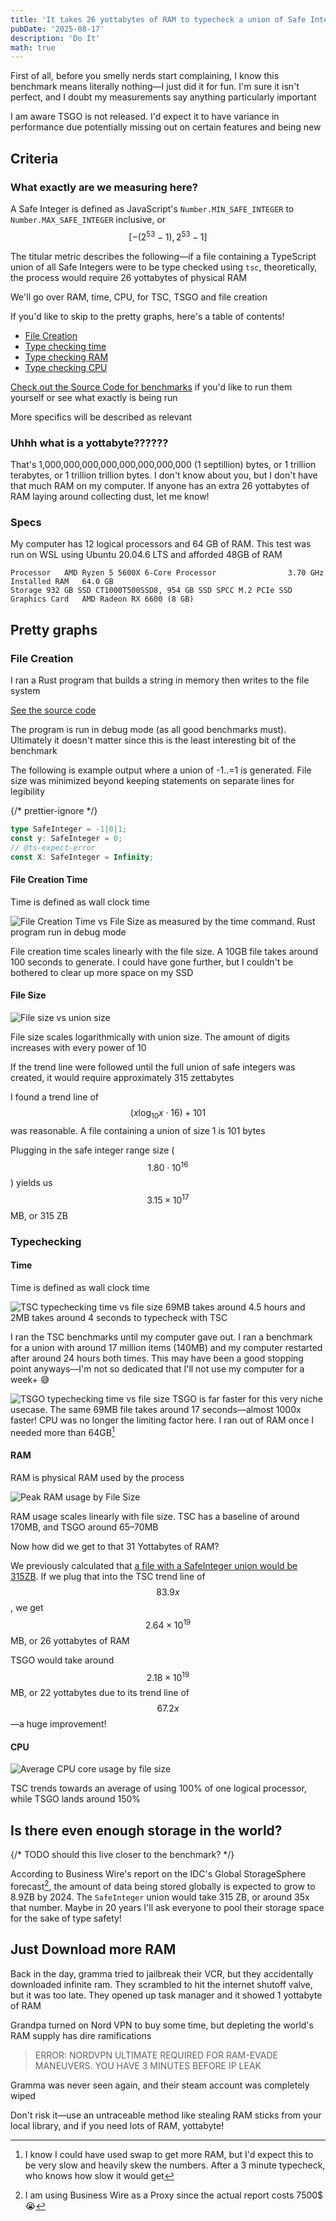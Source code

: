 ```yaml
---
title: 'It takes 26 yottabytes of RAM to typecheck a union of Safe Integers'
pubDate: '2025-08-17'
description: 'Do It'
math: true
---
```


First of all, before you smelly nerds start complaining, I know this benchmark means literally nothing—I just did it for fun. I'm sure it isn't perfect, and I doubt my measurements say anything particularly important

I am aware TSGO is not released. I'd expect it to have variance in performance due potentially missing out on certain features and being new

## Criteria

### What exactly are we measuring here?

A Safe Integer is defined as JavaScript's `Number.MIN_SAFE_INTEGER` to `Number.MAX_SAFE_INTEGER` inclusive, or $$[-(2^{53} - 1), 2^{53} - 1]$$

The titular metric describes the following—if a file containing a TypeScript union of all Safe Integers were to be type checked using `tsc`, theoretically, the process would require 26 yottabytes of physical RAM

We'll go over RAM, time, CPU, for TSC, TSGO and file creation

If you'd like to skip to the pretty graphs, here's a table of contents!

- [File Creation](#file-creation)
- [Type checking time](#file-creation-time)
- [Type checking RAM](#ram)
- [Type checking CPU](#cpu)

[GitHub]: https://github.com/20jasper/typescript-union-benchmarking

[Check out the Source Code for benchmarks][GitHub] if you'd like to run them yourself or see what exactly is being run

More specifics will be described as relevant

### Uhhh what is a yottabyte??????

That's 1,000,000,000,000,000,000,000,000 (1 septillion) bytes, or 1 trillion terabytes, or 1 trillion trillion bytes. I don't know about you, but I don't have that much RAM on my computer. If anyone has an extra 26 yottabytes of RAM laying around collecting dust, let me know!

### Specs

My computer has 12 logical processors and 64 GB of RAM. This test was run on WSL using Ubuntu 20.04.6 LTS and afforded 48GB of RAM

```
Processor	AMD Ryzen 5 5600X 6-Core Processor                3.70 GHz
Installed RAM	64.0 GB
Storage	932 GB SSD CT1000T500SSD8, 954 GB SSD SPCC M.2 PCIe SSD
Graphics Card	AMD Radeon RX 6600 (8 GB)
```

## Pretty graphs

### File Creation

I ran a Rust program that builds a string in memory then writes to the file system

[See the source code][GitHub]

The program is run in debug mode (as all good benchmarks must). Ultimately it doesn't matter since this is the least interesting bit of the benchmark

The following is example output where a union of -1..=1 is generated. File size was minimized beyond keeping statements on separate lines for legibility

{/* prettier-ignore */}
```typescript
type SafeInteger = -1|0|1;
const y: SafeInteger = 0;
// @ts-expect-error
const X: SafeInteger = Infinity;
```

#### File Creation Time

Time is defined as wall clock time

![File Creation Time vs File Size as measured by the time command. Rust program run in debug mode](/file-creation-time-vs-file-size.svg)

File creation time scales linearly with the file size. A 10GB file takes around 100 seconds to generate. I could have gone further, but I couldn't be bothered to clear up more space on my SSD

#### File Size

![File size vs union size](/file-size-vs-union-size.svg)

File size scales logarithmically with union size. The amount of digits increases with every power of 10

If the trend line were followed until the full union of safe integers was created, it would require approximately 315 zettabytes

I found a trend line of $$\left(x\log_{10} x \cdot 16\right) + 101$$ was reasonable. A file containing a union of size 1 is 101 bytes

Plugging in the safe integer range size ($$1.80\cdot10^{16}$$) yields us $$3.15\times10^{17}$$ MB, or 315 ZB

### Typechecking

#### Time

Time is defined as wall clock time

![TSC typechecking time vs file size](/tsc-typechecking-time-vs-file-size.svg)
69MB takes around 4.5 hours and 2MB takes around 4 seconds to typecheck with TSC

I ran the TSC benchmarks until my computer gave out. I ran a benchmark for a union with around 17 million items (140MB) and my computer restarted after around 24 hours both times. This may have been a good stopping point anyways—I'm not so dedicated that I'll not use my computer for a week+ 😅

![TSGO typechecking time vs file size](/tsgo-typechecking-time-vs-file-size.svg)
TSGO is far faster for this very niche usecase. The same 69MB file takes around 17 seconds—almost 1000x faster! CPU was no longer the limiting factor here. I ran out of RAM once I needed more than 64GB[^swap]

[^swap]: I know I could have used swap to get more RAM, but I'd expect this to be very slow and heavily skew the numbers. After a 3 minute typecheck, who knows how slow it would get

#### RAM

RAM is physical RAM used by the process

![Peak RAM usage by File Size](/peak-ram-usage-by-file-size.svg)

RAM usage scales linearly with file size. TSC has a baseline of around 170MB, and TSGO around 65–70MB

Now how did we get to that 31 Yottabytes of RAM?

We previously calculated that [a file with a SafeInteger union would be 315ZB](#file-creation). If we plug that into the TSC trend line of $$83.9x$$, we get $$2.64\times10^{19}$$MB, or 26 yottabytes of RAM

TSGO would take around $$2.18\times10^{19}$$MB, or 22 yottabytes due to its trend line of $$67.2x$$—a huge improvement!

#### CPU

![Average CPU core usage by file size](/average-cpu-core-usage-by-file-size.svg)

TSC trends towards an average of using 100% of one logical processor, while TSGO lands around 150%

## Is there even enough storage in the world?

{/* TODO should this live closer to the benchmark? */}

According to Business Wire's report on the IDC's Global StorageSphere forecast[^costsTooManyDollars], the amount of data being stored globally is <quote>expected to grow to 8.9ZB by 2024</quote>. The `SafeInteger` union would take 315 ZB, or around 35x that number. Maybe in 20 years I'll ask everyone to pool their storage space for the sake of type safety!

[^costsTooManyDollars]: I am using Business Wire as a Proxy since the actual report costs 7500$ 😭

## Just Download more RAM

Back in the day, gramma tried to jailbreak their VCR, but they accidentally downloaded infinite ram. They scrambled to hit the internet shutoff valve, but it was too late. They opened up task manager and it showed 1 yottabyte of RAM

Grandpa turned on Nord VPN to buy some time, but depleting the world's RAM supply has dire ramifications

> ERROR: NORDVPN ULTIMATE REQUIRED FOR RAM-EVADE MANEUVERS. YOU HAVE 3 MINUTES BEFORE IP LEAK

Gramma was never seen again, and their steam account was completely wiped

Don't risk it—use an untraceable method like stealing RAM sticks from your local library, and if you need lots of RAM, yottabyte!
